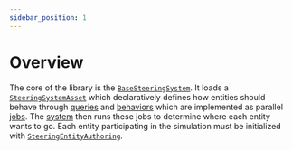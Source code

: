 ```yaml
---
sidebar_position: 1
---
```


# Overview

The core of the library is the [`BaseSteeringSystem`](/docs/documentation-core/base-system/BaseSteeringSystem). It loads a [`SteeringSystemAsset`](/docs/documentation-core/base-system/SteeringSystemAsset) which declaratively defines how entities should behave through [queries](/docs/category/queries) and [behaviors](/docs/category/behaviors) which are implemented as parallel [jobs](https://docs.unity3d.com/Manual/job-system.html). The [system](https://docs.unity3d.com/Packages/com.unity.entities@1.3/manual/concepts-systems.html) then runs these jobs to determine where each entity wants to go. Each entity participating in the simulation must be initialized with [`SteeringEntityAuthoring`](/docs/documentation-core/base-system/steering-entity). 
